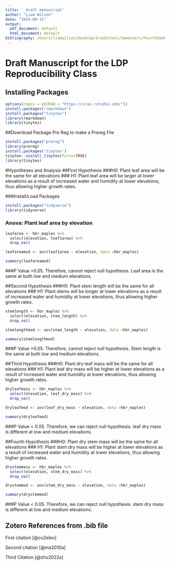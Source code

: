 ```yaml
---
title: ' draft manuscript'
author: "Liam Wilson"
date: "2024-09-11"
output:
  pdf_document: default
  html_document: default
bibliography: /Users/liamwilson/Desktop/GradSchool/Semesters/FourthSemF2024/ReproducibilityR/ReproducibilityProjectF2024/ReproducibilityGitProject/REmanuscript/updatedreferences.bib
---
```


# Draft Manuscript for the LDP Reproducibility Class

## Installing Packages

```r
options(repos = c(CRAN = "https://cran.rstudio.com/"))
install.packages("rmarkdown")
install.packages("tinytex")
library(rmarkdown)
library(tinytex)
```

##Download Package Pre Reg to make a Prereg File
```r
install.packages("prereg")
library(prereg)
install.packages('tinytex')
tinytex::install_tinytex(force=TRUE)
library(tinytex)
```

#Hypotheses and Analysis 
##First Hypothesis
###H0: Plant leaf area will be the same for all elevations 
### H1: Plant leaf area will be larger at lower elevations as a result of increased water and humidity at lower elevations, thus allowing higher growth rates. 

###Install/Load Packages 
```r
install.packages("tidyverse")
library(tidyverse)
```

### Anova: Plant leaf area by elevation 

```r
leafarea <- hbr_maples %>%
  select(elevation, leaf1area) %>%
  drop_na()

leafareamod <- aov(leaf1area ~ elevation, data =hbr_maples)

summary(leafareamod)

```

###P Value >0.05. Therefore, cannot reject null hypothesis. Leaf area is the same at both low and medium elevations. 

##Second Hypothesis
###H0: Plant stem length will be the same for all elevations 
### H1: Plant stems will be longer at lower elevations as a result of increased water and humidity at lower elevations, thus allowing higher growth rates.

```r
stemlength <- hbr_maples %>%
  select(elevation, stem_length) %>%
  drop_na()

stemlengthmod <- aov(stem_length ~ elevation, data =hbr_maples)

summary(stemlengthmod)

```
###P Value >0.05. Therefore, cannot reject null hypothesis. Stem length is the same at both low and medium elevations.

##Third Hypothesis
###H0: Plant dry leaf mass will be the same for all elevations 
### H1: Plant leaf dry mass will be higher at lower elevations as a result of increased water and humidity at lower elevations, thus allowing higher growth rates.

```r
dryleafmass <- hbr_maples %>%
  select(elevation, leaf_dry_mass) %>%
  drop_na()

dryleafmod <- aov(leaf_dry_mass ~ elevation, data =hbr_maples)

summary(dryleafmod)

```
###P Value < 0.05. Therefore, we can reject null hypothesis. leaf dry mass is different at low and medium elevations.

##Fourth Hypothesis
###H0: Plant dry stem mass will be the same for all elevations 
### H1: Plant stem dry mass will be higher at lower elevations as a result of increased water and humidity at lower elevations, thus allowing higher growth rates.

```r
drystemmass <- hbr_maples %>%
  select(elevation, stem_dry_mass) %>%
  drop_na()

drystemmod <- aov(stem_dry_mass ~ elevation, data =hbr_maples)

summary(drystemmod)

```
###P Value < 0.05. Therefore, we can reject null hypothesis. stem dry mass is different at low and medium elevations.


## Zotero References from .bib file

First citation [@co2elev]

Second citation [@ma2010a]

Third Citation [@zhu2022a]


